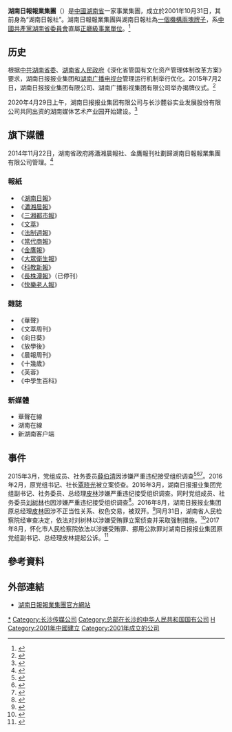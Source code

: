 {{Infobox company
| name                = 湖南日報報業集團
| name_en             = Hunan Daily Press Group
| logo                = File:Hunan Daily Press Group logo.jpg
| logo_size           = 200px
| logo_caption        = 湖南日報報業集團標誌
| type                = 事業集團
| predecessor         = 湖南日報社
| successor           = 
| foundation          = {{Start date|2001|10|31}}
| defunct             = <!-- {{End date|YYYY|MM|DD}} -->
| location            = {{CHN}}[[湖南省|湖南省]][[長沙市|長沙市]]
| area_served         = 湖南省及周邊省份
| key_people          = 董事长：姜协军<br />总经理：邹继红<ref name="leader">{{cite web|author1=湖南日報報業集團|title=领导介绍|url=http://hnrbjt.voc.com.cn/about/ldjs.html|publisher=湖南日報報業集團官方網站|accessdate=2020-06-29|archive-date=2020-06-30|archive-url=https://web.archive.org/web/20200630204345/http://hnrbjt.voc.com.cn/about/ldjs.html|dead-url=no}}</ref>
| industry            = 新聞出版
| products            = [[報紙|報紙]]、[[雜誌|雜誌]]
| owner               = [[中國共產黨|中國共產黨]]湖南省委員會
| divisions           = 編委會
| subsid              = 湖南日報報業集團有限公司<br />華聲在線股份有限公司
| homepage            = {{Official|http://hnrbjt.voc.com.cn/}}
}}

'''湖南日報報業集團'''（{{lang|en|'''Hunan Daily Press Group'''}}）是[[中國|中國]][[湖南省|湖南省]]一家事業集團，成立於2001年10月31日，其前身為“湖南日報社”。湖南日報報業集團與湖南日報社為[[一個機構兩塊牌子|一個機構兩塊牌子]]，系[[中國共產黨湖南省委員會|中國共產黨湖南省委員會]]直屬[[正廳級|正廳級]][[事業單位|事業單位]]。<ref name="briefs">{{cite web|author1=湖南日報報業集團|title=湖南日报社(湖南日报报业集团有限公司)|url=http://hnrbjt.voc.com.cn/article/201407/20140702163549975001.html|publisher=湖南日報報業集團官方網站|accessdate=2016-02-18|deadurl=yes|archiveurl=https://web.archive.org/web/20160408025925/http://hnrbjt.voc.com.cn/article/201407/20140702163549975001.html|archivedate=2016-04-08}}</ref>

== 历史 ==

根据[[中共湖南省委|中共湖南省委]]、[[湖南省人民政府|湖南省人民政府]]《深化省管国有文化资产管理体制改革方案》要求，湖南日报报业集团和[[湖南广播电视台|湖南广播电视台]]管理运行机制举行优化。2015年7月2日，湖南日报报业集团有限公司、湖南广播影视集团有限公司举办揭牌仪式。<ref>{{Cite news |url=http://www.xinhuanet.com/politics/2015-07/03/c_127981772.htm |title=湖南日报报业集团有限公司、湖南广播影视集团有限公司举行揭牌仪式 |publisher=新华网 |accessdate=2021-11-29 |archive-date=2021-11-29 |archive-url=https://web.archive.org/web/20211129013607/http://www.xinhuanet.com/politics/2015-07/03/c_127981772.htm |dead-url=no }}</ref>

2020年4月29日上午，湖南日报报业集团有限公司与长沙麓谷实业发展股份有限公司共同出资的湖南媒体艺术产业园开始建设。<ref>{{Cite news |url=http://hn.people.com.cn/n2/2020/0430/c195194-33987286.html |title=湖南媒体艺术产业园开工建设 |accessdate=2021-11-29 |archive-date=2021-11-29 |archive-url=https://web.archive.org/web/20211129012533/http://hn.people.com.cn/n2/2020/0430/c195194-33987286.html |dead-url=no }}</ref>

== 旗下媒體 ==
2014年11月22日，湖南省政府將瀟湘晨報社、金鷹報刊社劃歸湖南日報報業集團有限公司管理。<ref>{{cite web|author1=李国斌, 何力柱|title=潇湘晨报等报刊社划归湖南日报报业集团管理|url=http://hnrb.voc.com.cn/article/201412/201412010707249769.html|publisher=湖南日報|accessdate=2016-02-18|archive-date=2016-03-02|archive-url=https://web.archive.org/web/20160302183919/http://hnrb.voc.com.cn/article/201412/201412010707249769.html|dead-url=no}}</ref>

=== 報紙 ===
* 《[[湖南日報|湖南日報]]》
* 《[[瀟湘晨報|瀟湘晨報]]》
* 《[[三湘都市報|三湘都市報]]》
* 《[[文萃|文萃]]》
* 《[[法制週報|法制週報]]》
* 《[[當代商報|當代商報]]》
* 《[[金鷹報|金鷹報]]》
* 《[[大眾衛生報|大眾衛生報]]》
* 《[[科教新報|科教新報]]》
* 《[[長株潭報|長株潭報]]》（已停刊）
* 《[[快樂老人報|快樂老人報]]》

=== 雜誌 ===
* 《華聲》
* 《文萃周刊》
* 《向日葵》
* 《放學後》
* 《晨報周刊》
* 《十幾歲》
* 《芙蓉》
* 《中學生百科》

=== 新媒體 ===
* 華聲在線
* 湖南在線
* 新湖南客户端

== 事件 ==
2015年3月，党组成员、社务委员[[薛伯清|薛伯清]]因涉嫌严重违纪接受组织调查<ref>{{Cite news |url=http://fanfu.people.com.cn/n/2015/0327/c64371-26758384.html |title=湖南日报报业集团党组成员薛伯清接受组织调查--反腐倡廉-人民网 |accessdate=2021-11-29 |archive-date=2021-11-29 |archive-url=https://web.archive.org/web/20211129011543/http://fanfu.people.com.cn/n/2015/0327/c64371-26758384.html |dead-url=no }}</ref><ref>{{cite news |title=湖南日报报业集团有限公司总经理皮林接受调查--时政--人民网 |url=http://politics.people.com.cn/n1/2016/0323/c1001-28221441.html |accessdate=2021-11-29 |work=人民网 |archive-date=2021-11-29 |archive-url=https://web.archive.org/web/20211129011752/http://politics.people.com.cn/n1/2016/0323/c1001-28221441.html |dead-url=no }}</ref><ref>{{Cite news |url=https://www.chinanews.com.cn/fz/2015/03-26/7161578.shtml |title=湖南日报报业集团党组成员、社务委员薛伯清被查-中新网 |accessdate=2021-11-29 |archive-date=2021-11-29 |archive-url=https://web.archive.org/web/20211129012313/https://www.chinanews.com.cn/fz/2015/03-26/7161578.shtml |dead-url=no }}</ref>。2016年2月，原党组书记、社长[[覃晓光|覃晓光]]被立案侦查。2016年3月，湖南日报报业集团党组副书记、社务委员、总经理[[皮林|皮林]]涉嫌严重违纪接受组织调查。同时党组成员、社务委员[[刘树林|刘树林]]也因涉嫌严重违纪接受组织调查<ref>{{Cite news |url=http://district.ce.cn/newarea/sddy/201603/23/t20160323_9744872.shtml |title=湖南日报报业集团总经理皮林、社务委员刘树林接受组织调查(简历)_中国经济网——国家经济门户 |accessdate=2021-11-29 |archive-date=2021-11-29 |archive-url=https://web.archive.org/web/20211129011453/http://district.ce.cn/newarea/sddy/201603/23/t20160323_9744872.shtml |dead-url=no }}</ref>。2016年8月，湖南日报报业集团原总经理[[皮林|皮林]]因涉不正当性关系、权色交易，被双开。<ref>{{Cite news |url=http://district.ce.cn/newarea/sddy//201608/04/t20160804_14517266.shtml |title=湖南日报报业集团原总经理皮林被双开 涉不正当性关系、权色交易_中国经济网——国家经济门户 |accessdate=2021-11-29 |archive-date=2021-11-29 |archive-url=https://web.archive.org/web/20211129011458/http://district.ce.cn/newarea/sddy//201608/04/t20160804_14517266.shtml |dead-url=no }}</ref>同月31日，湖南省人民检察院经审查决定，依法对刘树林以涉嫌受贿罪立案侦查并采取强制措施。<ref>{{Cite news |url=http://district.ce.cn/newarea/sddy/201609/01/t20160901_15499587.shtml |title=湖南日报报业集团原党组成员、社务委员刘树林被立案侦查_中国经济网——国家经济门户 |accessdate=2021-11-29 |archive-date=2021-11-29 |archive-url=https://web.archive.org/web/20211129011633/http://district.ce.cn/newarea/sddy/201609/01/t20160901_15499587.shtml |dead-url=no }}</ref>2017年8月，怀化市人民检察院依法以涉嫌受贿罪、挪用公款罪对湖南日报报业集团原党组副书记、总经理皮林提起公诉。<ref>{{Cite news |url=http://www.xinhuanet.com//2017-08/09/c_1121457956.htm |title=湖南日报社原总经理皮林被提起公诉-新华网 |accessdate=2021-11-29 |archive-date=2021-05-24 |archive-url=https://web.archive.org/web/20210524161858/http://www.xinhuanet.com//2017-08/09/c_1121457956.htm |dead-url=no }}</ref>

== 參考資料 ==
{{Reflist|2}}

== 外部連結 ==
* [http://hnrbjt.voc.com.cn/ 湖南日報報業集團官方網站] {{Wayback|url=http://hnrbjt.voc.com.cn/ |date=20160212203643 }}{{zh-cn}}

[[Category:湖南日報報業集團|*]]
[[Category:长沙传媒公司|Category:长沙传媒公司]]
[[Category:总部在长沙的中华人民共和国国有公司|Category:总部在长沙的中华人民共和国国有公司]]
[[Category:中国共产党湖南省委员会|H]]
[[Category:2001年中國建立|Category:2001年中國建立]]
[[Category:2001年成立的公司|Category:2001年成立的公司]]